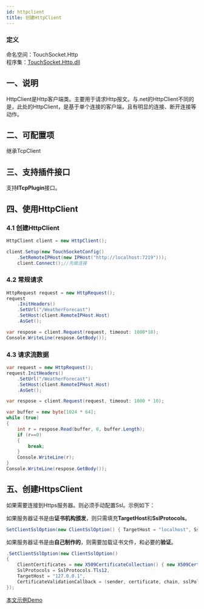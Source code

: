 ```yaml
---
id: httpclient
title: 创建HttpClient
---
```


### 定义

命名空间：TouchSocket.Http <br/>
程序集：[TouchSocket.Http.dll](https://www.nuget.org/packages/TouchSocket.Http)

## 一、说明

HttpClient是Http客户端类。主要用于请求Http报文。与.net的HttpClient不同的是，此处的HttpClient，是基于单个连接的客户端，且有明显的连接、断开连接等动作。


## 二、可配置项

继承TcpClient

<a name="mMhq1"></a>

## 三、支持插件接口

支持**ITcpPlugin**接口。

<a name="LAsiE"></a>

## 四、使用HttpClient

### 4.1 创建HttpClient
```csharp showLineNumbers
HttpClient client = new HttpClient();

client.Setup(new TouchSocketConfig()
    .SetRemoteIPHost(new IPHost("http://localhost:7219")));
    client.Connect();//先做连接
```

### 4.2 常规请求

```csharp showLineNumbers
HttpRequest request = new HttpRequest();
request
    .InitHeaders()
    .SetUrl("/WeatherForecast")
    .SetHost(client.RemoteIPHost.Host)
    .AsGet();

var respose = client.Request(request, timeout: 1000*10);
Console.WriteLine(respose.GetBody());
```

### 4.3 请求流数据

```csharp showLineNumbers
var request = new HttpRequest();
request.InitHeaders()
    .SetUrl("/WeatherForecast")
    .SetHost(client.RemoteIPHost.Host)
    .AsGet();

var respose = client.Request(request, timeout: 1000 * 10);

var buffer = new byte[1024 * 64];
while (true)
{
    int r = respose.Read(buffer, 0, buffer.Length);
    if (r==0)
    {
        break;
    }
    Console.WriteLine(r);
}
Console.WriteLine(respose.GetBody());
```

<a name="TixmX"></a>

## 五、创建HttpsClient

如果需要连接到Https服务器。则必须手动配置Ssl。示例如下：

如果服务器证书是由**证书机构颁发**，则只需填充**TargetHost**和**SslProtocols**。

```csharp showLineNumbers
SetClientSslOption(new ClientSslOption() { TargetHost = "localhost", SslProtocols = SslProtocols.Tls12 })
```

如果服务器证书是由**自己制作的**，则需要加载证书文件，和必要的**验证**。

```csharp showLineNumbers
.SetClientSslOption(new ClientSslOption()
{
    ClientCertificates = new X509CertificateCollection() { new X509Certificate2("RRQMSocket.pfx", "RRQMSocket") },
    SslProtocols = SslProtocols.Tls12,
    TargetHost = "127.0.0.1",
    CertificateValidationCallback = (sender, certificate, chain, sslPolicyErrors) => { return true; }
});
```

[本文示例Demo](https://gitee.com/RRQM_Home/TouchSocket/tree/master/examples/Http)